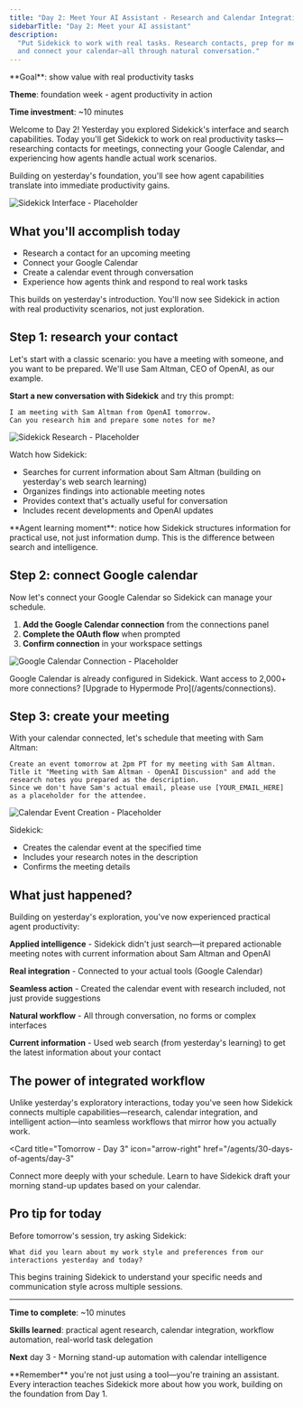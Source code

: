 ```yaml
---
title: "Day 2: Meet Your AI Assistant - Research and Calendar Integration"
sidebarTitle: "Day 2: Meet your AI assistant"
description:
  "Put Sidekick to work with real tasks. Research contacts, prep for meetings,
  and connect your calendar—all through natural conversation."
---
```


<Card title="Day 2 challenge" icon="calendar">
  **Goal**: show value with real productivity tasks

**Theme**: foundation week - agent productivity in action

**Time investment**: ~10 minutes

</Card>

Welcome to Day 2! Yesterday you explored Sidekick's interface and search
capabilities. Today you'll get Sidekick to work on real productivity
tasks—researching contacts for meetings, connecting your Google Calendar, and
experiencing how agents handle actual work scenarios.

Building on yesterday's foundation, you'll see how agent capabilities translate
into immediate productivity gains.

![Sidekick Interface - Placeholder](/images/agents/30-days-of-agents/day1-interface-tour.png)

## What you'll accomplish today

- Research a contact for an upcoming meeting
- Connect your Google Calendar
- Create a calendar event through conversation
- Experience how agents think and respond to real work tasks

<Warning>
  This builds on yesterday's introduction. You'll now see Sidekick in action
  with real productivity scenarios, not just exploration.
</Warning>

## Step 1: research your contact

Let's start with a classic scenario: you have a meeting with someone, and you
want to be prepared. We'll use Sam Altman, CEO of OpenAI, as our example.

**Start a new conversation with Sidekick** and try this prompt:

```text
I am meeting with Sam Altman from OpenAI tomorrow.
Can you research him and prepare some notes for me?
```

![Sidekick Research - Placeholder](/images/agents/30-days-of-agents/day2-research.png)

Watch how Sidekick:

- Searches for current information about Sam Altman (building on yesterday's web
  search learning)
- Organizes findings into actionable meeting notes
- Provides context that's actually useful for conversation
- Includes recent developments and OpenAI updates

<Tip>
  **Agent learning moment**: notice how Sidekick structures information for
  practical use, not just information dump. This is the difference between
  search and intelligence.
</Tip>

## Step 2: connect Google calendar

Now let's connect your Google Calendar so Sidekick can manage your schedule.

1. **Add the Google Calendar connection** from the connections panel
2. **Complete the OAuth flow** when prompted
3. **Confirm connection** in your workspace settings

![Google Calendar Connection - Placeholder](/images/agents/30-days-of-agents/day2-calendar-connect.png)

<Info>
  Google Calendar is already configured in Sidekick. Want access to 2,000+ more
  connections? [Upgrade to Hypermode Pro](/agents/connections).
</Info>

## Step 3: create your meeting

With your calendar connected, let's schedule that meeting with Sam Altman:

```text
Create an event tomorrow at 2pm PT for my meeting with Sam Altman.
Title it "Meeting with Sam Altman - OpenAI Discussion" and add the research notes you prepared as the description.
Since we don't have Sam's actual email, please use [YOUR_EMAIL_HERE] as a placeholder for the attendee.
```

![Calendar Event Creation - Placeholder](/images/agents/30-days-of-agents/day2-create-event.png)

Sidekick:

- Creates the calendar event at the specified time
- Includes your research notes in the description
- Confirms the meeting details

## What just happened?

Building on yesterday's exploration, you've now experienced practical agent
productivity:

**Applied intelligence** - Sidekick didn't just search—it prepared actionable
meeting notes with current information about Sam Altman and OpenAI

**Real integration** - Connected to your actual tools (Google Calendar)

**Seamless action** - Created the calendar event with research included, not
just provide suggestions

**Natural workflow** - All through conversation, no forms or complex interfaces

**Current information** - Used web search (from yesterday's learning) to get the
latest information about your contact

## The power of integrated workflow

Unlike yesterday's exploratory interactions, today you've seen how Sidekick
connects multiple capabilities—research, calendar integration, and intelligent
action—into seamless workflows that mirror how you actually work.

<Card
  title="Tomorrow - Day 3"
  icon="arrow-right"
  href="/agents/30-days-of-agents/day-3"
>
  Connect more deeply with your schedule. Learn to have Sidekick draft your
  morning stand-up updates based on your calendar.
</Card>

## Pro tip for today

Before tomorrow's session, try asking Sidekick:

```text
What did you learn about my work style and preferences from our interactions yesterday and today?
```

This begins training Sidekick to understand your specific needs and
communication style across multiple sessions.

---

**Time to complete**: ~10 minutes

**Skills learned**: practical agent research, calendar integration, workflow
automation, real-world task delegation

**Next** day 3 - Morning stand-up automation with calendar intelligence

<Tip>
  **Remember** you're not just using a tool—you're training an assistant. Every
  interaction teaches Sidekick more about how you work, building on the
  foundation from Day 1.
</Tip>
